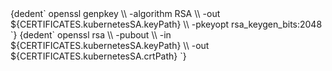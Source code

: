 
<CodeBlock language="bash">
  {dedent`
    openssl genpkey \\
      -algorithm RSA \\
      -out ${CERTIFICATES.kubernetesSA.keyPath} \\
      -pkeyopt rsa_keygen_bits:2048
  `}
</CodeBlock>

<CodeBlock language="bash">
  {dedent`
    openssl rsa \\
      -pubout \\
      -in ${CERTIFICATES.kubernetesSA.keyPath} \\
      -out ${CERTIFICATES.kubernetesSA.crtPath}
  `}
</CodeBlock>
